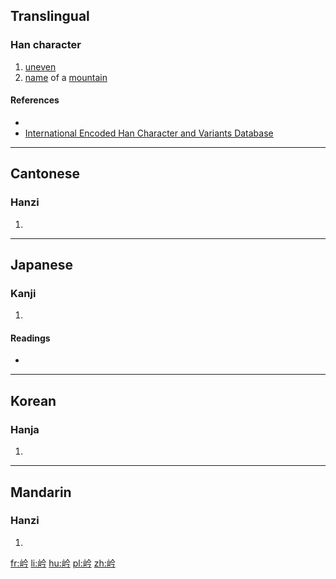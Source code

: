 ==Translingual==

===Han character===
{{Han char|rn=46|rad=山|as=04|sn=7|four=2872<sub>7</sub>|canj=山人戈弓 (UOIN), X山人戈弓 (XUOIN)|ids=⿰[[山]][[今]]}}

# [[uneven]]
# [[name]] of a [[mountain]]

====References====
* {{Han ref|kx=0308.280|dkj=07938|dj=0608.070|hdz=10763.220|uh=5C92|ud=23698|bh=CAC5|bd=51909}}
*[http://chardb.iis.sinica.edu.tw/char/u+5C92 International Encoded Han Character and Variants Database]

----

==Cantonese==

===Hanzi===
{{yue-hanzi|jyut=[[kim4]]|y=kim4}}

# {{defn|lang=yue|sort=山04}}

----

==Japanese==

===Kanji===
{{ja-kanji|grade=|rs=山04}}

# {{defn|lang=ja|sort=山04}}

====Readings====
* {{ja-readings|on=[[けん]] (ken), [[げん]] (gen)|kun=}}

----

==Korean==

===Hanja===
{{ko-hanja|hangeul=겸|rv=gyeom|mr=kyŏm}}

# {{defn|lang=ko|sort=山04}}

----

==Mandarin==

===Hanzi===
{{cmn-hanzi|pin=[[qián]] ([[qian2]])|wg=ch'ien<sup>2</sup>}}

# {{defn|lang=cmn|sort=山04}}

[[fr:岒]]
[[li:岒]]
[[hu:岒]]
[[pl:岒]]
[[zh:岒]]